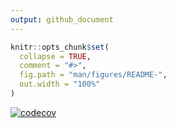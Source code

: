 ```yaml
---
output: github_document
---
```




```r
knitr::opts_chunk$set(
  collapse = TRUE,
  comment = "#>",
  fig.path = "man/figures/README-",
  out.width = "100%"
)
```



[![codecov](https://codecov.io/gh/mhkhan27/cleaningtools/branch/master/graph/badge.svg?token=SOH3NGXQDU)](https://codecov.io/gh/mhkhan27/cleaningtools)


